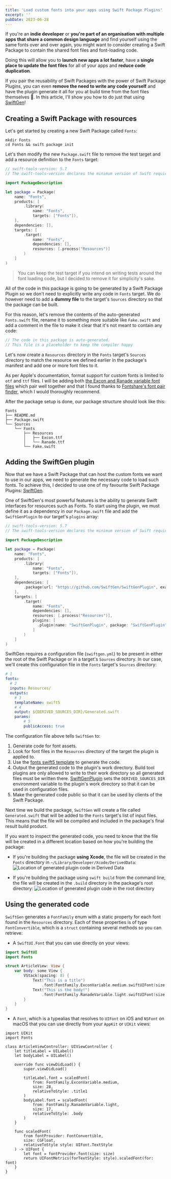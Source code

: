 ```yaml
---
title: 'Load custom fonts into your apps using Swift Package Plugins'
excerpt: ''
pubDate: 2023-06-28
---
```


If you're an **indie developer** or **you're part of an organisation with multiple apps that share a common design language** and find yourself using the same fonts over and over again, you might want to consider creating a Swift Package to contain the shared font files and font-loading code.

Doing this will allow you to **launch new apps a lot faster**, have a **single place to update the font files** for all of your apps and **reduce code duplication**.

If you pair the reusability of Swift Packages with the power of Swift Package Plugins, you can even **remove the need to write any code yourself** and have the plugin generate it all for you at build time from the font files themselves 🤯. In this article, I'll show you how to do just that using [SwiftGen](https://github.com/SwiftGen/SwiftGen)!

## Creating a Swift Package with resources

Let's get started by creating a new Swift Package called `Fonts`:

```bash:Terminal
mkdir Fonts
cd Fonts && swift package init
```

Let's then modify the new `Package.swift` file to remove the test target and add a resource definition to the `Fonts` target:

```swift:Package.swift
// swift-tools-version: 5.7
// The swift-tools-version declares the minimum version of Swift required to build this package.

import PackageDescription

let package = Package(
    name: "Fonts",
    products: [
        .library(
            name: "Fonts",
            targets: ["Fonts"]),
    ],
    dependencies: [],
    targets: [
        .target(
            name: "Fonts",
            dependencies: [],
            resources: [.process("Resources")]
        )
    ]
)
```

> You can keep the test target if you intend on writing tests around the font loading code, but I decided to remove it for simplicity's sake.

All of the code in this package is going to be generated by a Swift Package Plugin so we don't need to explicitly write any code in `Fonts` target. We do however need to add a **dummy file** to the target's `Sources` directory so that the package can be built.

For this reason, let's remove the contents of the auto-generated `Fonts.swift` file, rename it to something more suitable like `Fake.swift` and add a comment in the file to make it clear that it's not meant to contain any code:

```swift:Fake.swift
// The code in this package is auto-generated.
// This file is a placeholder to keep the compiler happy
```

Let's now create a `Resources` directory in the `Fonts` target's `Sources` directory to match the resource we defined earlier in the package's manifest and add one or more font files to it.

As per Apple's documentation, format support for custom fonts is limited to `otf` and `ttf` files. I will be adding both [the Excon and Ranade variable font files]() which pair well together and that I found thanks to [Fontshare's font pair finder](), which I would thoroughly recommend.

After the package setup is done, our package structure should look like this:

```
Fonts
├── README.md
├── Package.swift
└── Sources
    └── Fonts
        ├── Resources
        │   ├── Excon.ttf
        │   └── Ranade.ttf
        └── Fake.swift
```

## Adding the SwiftGen plugin

Now that we have a Swift Package that can host the custom fonts we want to use in our apps, we need to generate the necessary code to load such fonts. To achieve this, I decided to use one of my favourite Swift Package Plugins: [SwiftGen]().

One of SwiftGen's most powerful features is the ability to generate Swift interfaces for resources such as Fonts. To start using the plugin, we must define it as a dependency in our `Package.swift` file and add the `SwiftGenPlugin` to our target's `plugins` array:

```swift:Package.swift
// swift-tools-version: 5.7
// The swift-tools-version declares the minimum version of Swift required to build this package.

import PackageDescription

let package = Package(
    name: "Fonts",
    products: [
        .library(
            name: "Fonts",
            targets: ["Fonts"]),
    ],
    dependencies: [
        .package(url: "https://github.com/SwiftGen/SwiftGenPlugin", exact: "6.6.0")
    ],
    targets: [
        .target(
            name: "Fonts",
            dependencies: [],
            resources: [.process("Resources")],
            plugins: [
              .plugin(name: "SwiftGenPlugin", package: "SwiftGenPlugin")
            ]
        )
    ]
)
```

SwiftGen requires a configuration file (`swiftgen.yml`) to be present in either the root of the Swift Package or in a target's `Sources` directory. In our case, we'll create this configuration file in the `Fonts` target's `Sources` directory:

```yml:swiftgen.yml
# 1
fonts:
  # 2
  inputs: Resources/
  outputs:
    # 3
    templateName: swift5
    # 4
    output: ${DERIVED_SOURCES_DIR}/Generated.swift
    params:
        # 5
        publicAccess: true
```

The configuration file above tells `SwiftGen` to:

1. Generate code for font assets.
2. Look for font files in the `Resources` directory of the target the plugin is applied to.
3. Use the [fonts swift5 template]() to generate the code.
4. Output the generated code to the plugin's work directory. Build tool plugins are only allowed to write to their work directory so all generated files must be written there. [SwiftGenPlugin]() sets the `DERIVED_SOURCES_DIR` environment variable to the plugin's work directory so that it can be used in configuration files.
5. Make the generated code public so that it can be used by clients of the Swift Package.

Next time we build the package, `SwiftGen` will create a file called `Generated.swift` that will be added to the `Fonts` target's list of input files. This means that the file will be compiled and included in the package's final result build product.

If you want to inspect the generated code, you need to know that the file will be created in a different location based on how you're building the package:

- If you're building the package **using Xcode**, the file will be created in the `Fonts` directory in `~/Library/Developer/Xcode/DerivedData`:
  ![Location of generated plugin code in Derived Data](/assets/posts/load-custom-fonts-with-no-code-using-swift-package-plugins/derived-data.webp)

- If you're building the package using `swift build` from the command line, the file will be created in the `.build` directory in the package's root directory:
  ![Location of generated plugin code in the root directory](/assets/posts/load-custom-fonts-with-no-code-using-swift-package-plugins/swift-build.webp)

## Using the generated code

`SwiftGen` generates a `FontFamily` enum with a static property for each font found in the `Resources` directory. Each of these properties is of type `FontConvertible`, which is a `struct` containing several methods so you can retrieve:

- A `SwiftUI.Font` that you can use directly on your views:

```swift:ArticleView.swift
import SwiftUI
import Fonts

struct ArticleView: View {
    var body: some View {
        VStack(spacing: 8) {
            Text("This is a title")
                .font(FontFamily.ExconVariable.medium.swiftUIFont(size: 28, relativeTo: .title))
            Text("This is the body!")
                .font(FontFamily.RanadeVariable.light.swiftUIFont(size: 17, relativeTo: .body))
        }
    }
}
```

- A `Font`, which is a typealias that resolves to `UIFont` on iOS and `NSFont` on macOS that you can use directly from your `AppKit` or `UIKit` views:

```swift: ArticleViewController.swift
import UIKit
import Fonts

class ArticleViewController: UIViewController {
    let titleLabel = UILabel()
    let bodyLabel = UILabel()

    override func viewDidLoad() {
        super.viewDidLoad()

        titleLabel.font = scaledFont(
            from: FontFamily.ExconVariable.medium,
            size: 28,
            relativeToStyle: .title1
        )
        bodyLabel.font = scaledFont(
            from: FontFamily.RanadeVariable.light,
            size: 17,
            relativeToStyle: .body
        )
    }

    func scaledFont(
        from fontProvider: FontConvertible,
        size: CGFloat,
        relativeToStyle style: UIFont.TextStyle
    ) -> UIFont {
        let font = fontProvider.font(size: size)
        return UIFontMetrics(forTextStyle: style).scaledFont(for: font)
    }
}
```
